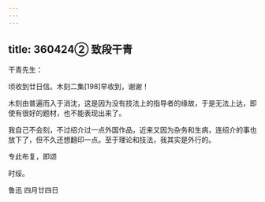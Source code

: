 ```yaml
---
---
---
```

title: 360424② 致段干青
---




干青先生：

顷收到廿日信。木刻二集[198]早收到，谢谢！

木刻由普遍而入于消沈，这是因为没有技法上的指导者的缘故，于是无法上达，即使有很好的题材，也不能表现出来了。

我自己不会刻，不过绍介过一点外国作品，近来又因为杂务和生病，连绍介的事也放下了，但不久还想翻印一点。至于理论和技法，我其实是外行的。

专此布复，即颂

时绥。

鲁迅 四月廿四日